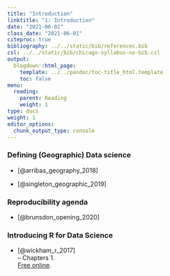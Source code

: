 ```yaml
---
title: "Introduction"
linktitle: "1: Introduction"
date: "2021-06-01"
class_date: "2021-06-01"
citeproc: true
bibliography: ../../static/bib/references.bib
csl: ../../static/bib/chicago-syllabus-no-bib.csl
output:
  blogdown::html_page:
    template: ../../pandoc/toc-title_html.template
    toc: false
menu:
  reading:
    parent: Reading
    weight: 1
type: docs
weight: 1
editor_options:
  chunk_output_type: console
---
```



### Defining (Geographic) Data science

- [@arribas_geography_2018]

- [@singleton_geographic_2019]

### Reproducibility agenda

- [@brunsdon_opening_2020]

### Introducing R for Data Science

- [@wickham_r_2017]\
-- Chapters 1.\
[Free online](https://r4ds.had.co.nz/).
